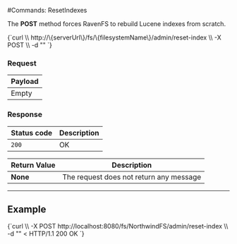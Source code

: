 
#Commands: ResetIndexes

The **POST** method forces RavenFS to rebuild Lucene indexes from scratch.



<TabItem value="json" label="json">
<CodeBlock language="json">
{`curl \\
	http://\{serverUrl\}/fs/\{filesystemName\}/admin/reset-index  \\
	-X POST \\
    -d ""
`}
</CodeBlock>
</TabItem>

### Request

| Payload |
| ------- |
| Empty |

### Response

| Status code | Description |
| ----------- | - |
| `200` | OK |

| Return Value | Description |
| ------------- | ------------- |
| **None** | The request does not return any message |

---

## Example

<TabItem value="json" label="json">
<CodeBlock language="json">
{`curl \\
	-X POST http://localhost:8080/fs/NorthwindFS/admin/reset-index \\
    -d ""
< HTTP/1.1 200 OK
`}
</CodeBlock>
</TabItem>

